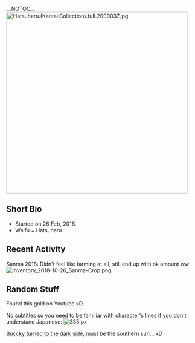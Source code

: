 __NOTOC__
[[File:Hatsuharu.(Kantai.Collection).full.2009037.jpg|thumb|right|480px]]
==Short Bio==
* Started on 26 Feb, 2016.
* Waifu = Hatsuharu

{{Clear}}

== Recent Activity==

Sanma 2018: Didn't feel like farming at all, still end up with ok amount ww
[[File:Inventory_2018-10-26_Sanma-Crop.png|thumb|left]]

{{Clear}}

== Random Stuff ==
Found this gold on Youtube xD

No subtitles so you need to be familiar with character's lines if you don't understand Japanese:
[[File:【艦これ】 常識にとらわれない艦娘たち 【MAD】|thumb|center|335 px]]

[http://www.nicovideo.jp/watch/sm25716738 Buccky turned to the dark side], must be the southern sun... xD